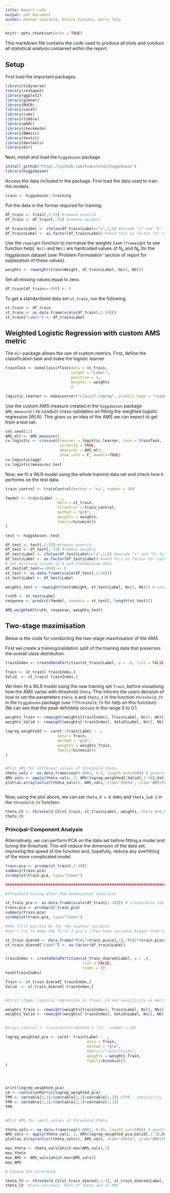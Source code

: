 ```yaml
---
title: Report code
output: pdf_document
author: Hannah Sansford, Ettore Fincato, Harry Tata
---
```


```r
knitr::opts_chunk$set(echo = TRUE)
```

This markdown file contains the code used to produce all plots and conduct all statistical analysis contained within the report.

## Setup

First load the important packages.
```r
library(tidyverse)
library(reshape2)
library(ggplot2)
library(glmnet)
library(ROCR)
library(caret)
library(cvms)
library(tibble)
library(pROC)
library(checkmate)
library(BBmisc)
library(testit)
library(devtools)
library(mlr)
```
Next, install and load the `higgsboson` package.
```r
install_github("https://github.com/hsansford1/higgsboson")
library(higgsboson)
```
Access the data included in the package. First load the data used to train the models.
```r
train <- higgsboson::training
```
Put the data in the format required for training: 

```r
df_train <- train[,2:33] #remove eventid
df_train <- df_train[,-31] #remove weights

df_train$Label <- ifelse(df_train$Label=="s",1,0) #encode "s" and "b" to 1 - 0 (resp.) 
df_train$Label <- as.factor(df_train$Label) #need this as factor for caret package
```

Use the `reweight` function to normalise the weights (use `??reweight` to see function help). `Ns()` and `Nb()` are hardcoded values of $N_s$ and $N_b$ for the higgsboson dataset (see 'Problem Formulation' section of report for explanation of these values).

```r
weights <- reweight(train$Weight, df_train$Label, Ns(), Nb()) 
```
Set all missing values equal to zero.
```r
df_train[df_train==-999] <- 0
```
To get a standardised data set `st_train`, run the following.
```r
st_train <- df_train
st_train <- as.data.frame(scale(df_train[,1:30])) 
st_train["Label"] <- df_train$Label
```

## Weighted Logistic Regression with custom AMS metric

The `mlr` package allows the use of custom metrics. First, define the classification task and make the logistic learner
```r
trainTask <- makeClassifTask(data = st_train,
                             target = "Label",
                             positive = 1,
                             weights = weights
                             )

logistic.learner <- makeLearner("classif.logreg", predict.type = "response")
```
Use the custom AMS measure created in the `higgsboson` package `AMS_measure()` to conduct cross-validation on fitting the weighted logistic regression (WLR). This gives us an idea of the AMS we can expect to get from a test set.
```r
set.seed(22)
AMS_mlr <- AMS_measure()
cv.logistic <- crossval(learner = logistic.learner, task = trainTask, iters = 5,
                        stratify = TRUE,
                        measures = AMS_mlr,
                        show.info = F, models=TRUE)
cv.logistic$aggr      
cv.logistic$measures.test

```
Now, we fit a WLR model using the whole trainind data set and check how it performs on the test data.
```r
train_control <- trainControl(method = "cv", number = 10)

fmodel <- train(Label ~ .,
                       data = st_train,
                       trControl = train_control,
                       method = "glm",
                       weights = weights,
                       family=binomial()
)

test <- higgsboson::test

df_test <- test[,2:33] #remove eventid
df_test <- df_test[,-31] #remove weights
df_test$Label <- ifelse(df_test$Label=="s",1,0) #encode "s" and "b" to 1 - 0 (resp.) for logistic regresion
df_test$Label <- as.factor(df_test$Label) #need this as factor for caret
# set misssing values to 0 and standardise data
df_test[df_test==-999] <- 0
st_test <- as.data.frame(scale(df_test[,1:30]))
st_test$Label <- df_test$Label

weights_test <- reweight(test$Weight, st_test$Label, Ns(), Nb()) # extract weights

truth <- st_test$Label
response <- predict(fmodel, newdata = st_test[,-length(st_test)])

AMS_weighted(truth, response, weights_test) 

```
## Two-stage maximisation

Below is the code for conducting the two-stage maximisation of the AMS. 

First we create a training/validation split of the training data that preserves the overall class distribution.

```r
trainIndex <- createDataPartition(st_train$Label, p = .8, list = FALSE, times = 1)

Train <- st_train[ trainIndex,]
Valid  <- st_train[-trainIndex,]
```

We then fit a WLR model using the new training set `Train`, before visualising how the AMS varies with threshold `theta`. This informs the users decision of how to set the parameters `theta_0` and `theta_1` in the function `threshold_CV` in the `higgsboson` package (use `??threshold_CV` for help on this function). We can see that the peak definitely occurs in the range 0 to 0.1.
```r
weights_Train <- reweight(weights[trainIndex], Train$Label, Ns(), Nb())
weights_Valid <- reweight(weights[-trainIndex], Valid$Label, Ns(), Nb())

logreg_weighted2 <- caret::train(Label ~ .,
                       data = Train,
                       method = "glm",
                       weights = weights_Train,
                       family=binomial()
)


#Plot AMS for different values of threshold theta
theta_vals <- as.data.frame(seq(0.0001, 0.5, length.out=500)) # generate small sample thresholds theta
AMS_vals <- apply(theta_vals, 1, AMS(logreg_weighted2,Valid[,1:30],Valid[31], weights_Valid)) #compute AMS(theta)
plot(as.array(unlist(theta_vals)), AMS_vals, xlab="theta", ylab="AMS(theta)", pch=19) #plot it



```

Now, using the plot above, we can set `theta_0 = 0.0001` and `theta_1=0.1` in the `threshold_CV` function.

```r
theta_CV <- threshold_CV(st_train, st_train$Label, weights, theta_0=0.0001, theta_1=0.1, n=50)
theta_CV
```

### Principal-Component Analysis

Alternatively, we can perform PCA on the data set before fitting a model and tuning the threshold. This will reduce the dimension of the data set, improving the speed of the function and, hopefully, reduce any overfitting of the more complicated model.

```r
train.pca <- prcomp(st_train[,1:30])
summary(train.pca)
screeplot(train.pca, type="lines")
```


```r





#######################################################################

#Threshold tuning after PCA-dimensional reduction

st_train_pca <- as.data.frame(scale(df_train[1:30])) # standardise the variables
train.pca <- prcomp(st_train_pca)
summary(train.pca)
screeplot(train.pca, type="lines")

#the first pca has by far the highest variance
#Let's try to keep the first 3 pca's (they have variance bigger than 2)

st_train_dimred <- data.frame("PCA1"=train.pca$x[,1],"PCA2"=train.pca$x[,2],"PCA3"=train.pca$x[,3])
st_train_dimred["Label"] <- as.factor(df_train$Label)


trainIndex <- createDataPartition(st_train_dimred$Label, p = .8,
                                  list = FALSE,
                                  times = 1)
head(trainIndex)

Train <- st_train_dimred[ trainIndex,]
Valid  <- st_train_dimred[-trainIndex,]


#First stage: Logistic regression on Train: CV and sensitivity as metric

weights_Train <- reweight(weights[trainIndex], Train$Label, Ns(), Nb())
weights_Valid <- reweight(weights[-trainIndex], Valid$Label, Ns(), Nb())


#train_control <- trainControl(method = "cv", number = 10)

logreg_weighted_pca <- caret::train(Label ~ .,
                                    data = Train,
                                    method = "glm",
                                    #metric="sensitivity",
                                    weights = weights_Train,
                                    family=binomial()
)




print(logreg_weighted_pca)
cm <- confusionMatrix(logreg_weighted_pca)
TPR <- cm$table[2,2]/(cm$table[2,2]+cm$table[1,2]) #TPR - sensitivity
FPR <- cm$table[2,1]/(cm$table[2,1]+cm$table[1,1])
TPR


#Plot AMS for small values of threshold theta

theta_vals <- as.data.frame(seq(0.0001, 0.05, length.out=500)) # generate small sample thresholds theta
AMS_vals <- apply(theta_vals, 1, AMS(logreg_weighted_pca,Valid[,1:3],Valid[4], weights_Valid)) #compute AMS(theta)
plot(as.array(unlist(theta_vals)), AMS_vals, xlab="theta", ylab="AMS(theta)", pch=19) #plot it

max_theta <- theta_vals[which.max(AMS_vals),1]
max_theta
max_AMS <- AMS_vals[which.max(AMS_vals)]
max_AMS

# Choose the threshold

theta_CV <- threshold_CV(st_train_dimred[,1:3], st_train_dimred$Label, weights=weights, theta_0=0.0001, theta_1=0.006, k=5, n=200)
theta_CV  #less variance, both of theta and of AMS


```

